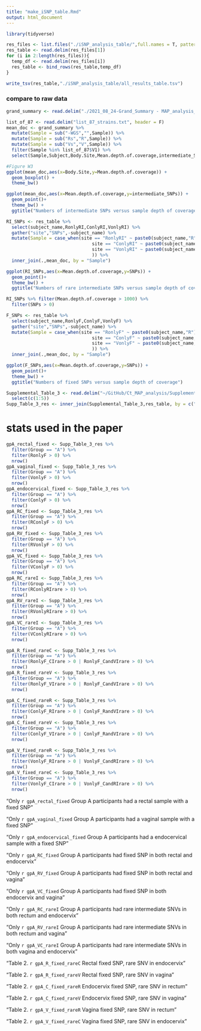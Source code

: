 ```yaml
---
title: "make_iSNP_table.Rmd"
output: html_document
---
```


```r
library(tidyverse)
```


```r
res_files <- list.files("./iSNP_analysis_table/",full.names = T, pattern = "iSNP*")
res_table <- read.delim(res_files[1])
for (i in 2:length(res_files)){
  temp_df <- read.delim(res_files[i])
  res_table <- bind_rows(res_table,temp_df)
}
```

```r
write_tsv(res_table,"./iSNP_analysis_table/all_results_table.tsv")
```

### compare to raw data

```r
grand_summary <- read.delim("./2021_08_24-Grand_Summary - MAP_analysis_summary.tsv")
```


```r
list_of_87 <- read.delim("list_87_strains.txt", header = F)
mean_doc <- grand_summary %>%
  mutate(Sample = sub("-WGS","",Sample)) %>%
  mutate(Sample = sub("Rs","R",Sample)) %>%
  mutate(Sample = sub("Vs","V",Sample)) %>%
  filter(Sample %in% list_of_87$V1) %>%
  select(Sample,Subject,Body.Site,Mean.depth.of.coverage,intermediate_SNPs)

```

```r
#Figure W3
ggplot(mean_doc,aes(x=Body.Site,y=Mean.depth.of.coverage)) +
  geom_boxplot() +
  theme_bw()
```


```r
ggplot(mean_doc,aes(x=Mean.depth.of.coverage,y=intermediate_SNPs)) +
  geom_point()+
  theme_bw() +
  ggtitle("Numbers of intermediate SNPs versus sample depth of coverage")
```


```r
RI_SNPs <- res_table %>% 
  select(subject_name,RonlyRI,ConlyRI,VonlyRI) %>%
  gather("site","SNPs",-subject_name) %>%
  mutate(Sample = case_when(site == "RonlyRI" ~ paste0(subject_name,"R"),
                                site == "ConlyRI" ~ paste0(subject_name,"C"),
                                site == "VonlyRI" ~ paste0(subject_name,"V")
                                )) %>% 
  inner_join(.,mean_doc, by = "Sample")
```

```r
ggplot(RI_SNPs,aes(x=Mean.depth.of.coverage,y=SNPs)) +
  geom_point()+
  theme_bw() +
  ggtitle("Numbers of rare intermediate SNPs versus sample depth of coverage")
```



```r
RI_SNPs %>% filter(Mean.depth.of.coverage > 1000) %>%
  filter(SNPs > 0)
```


```r
F_SNPs <- res_table %>% 
  select(subject_name,RonlyF,ConlyF,VonlyF) %>%
  gather("site","SNPs",-subject_name) %>%
  mutate(Sample = case_when(site == "RonlyF" ~ paste0(subject_name,"R"),
                                site == "ConlyF" ~ paste0(subject_name,"C"),
                                site == "VonlyF" ~ paste0(subject_name,"V")
                                )) %>% 
  inner_join(.,mean_doc, by = "Sample")
```


```r
ggplot(F_SNPs,aes(x=Mean.depth.of.coverage,y=SNPs)) +
  geom_point()+
  theme_bw() +
  ggtitle("Numbers of fixed SNPs versus sample depth of coverage")
```
```r
Supplemental_Table_3 <- read.delim("~/GitHub/Ct_MAP_analysis/Supplemental_Table_3-2022-06-12.tsv") %>%
  select(c(1:5))
Supp_Table_3_res <- inner_join(Supplemental_Table_3,res_table, by = c("Participant"="subject_name"))
```

# stats used in the paper

```r
gpA_rectal_fixed <- Supp_Table_3_res %>%
  filter(Group == "A") %>%
  filter(RonlyF > 0) %>%
  nrow()
gpA_vaginal_fixed <- Supp_Table_3_res %>%
  filter(Group == "A") %>%
  filter(VonlyF > 0) %>%
  nrow() 
gpA_endocervical_fixed <- Supp_Table_3_res %>%
  filter(Group == "A") %>%
  filter(ConlyF > 0) %>%
  nrow()
gpA_RC_fixed <- Supp_Table_3_res %>%
  filter(Group == "A") %>%
  filter(RConlyF > 0) %>%
  nrow()
gpA_RV_fixed <- Supp_Table_3_res %>%
  filter(Group == "A") %>%
  filter(RVonlyF > 0) %>%
  nrow()
gpA_VC_fixed <- Supp_Table_3_res %>%
  filter(Group == "A") %>%
  filter(VConlyF > 0) %>%
  nrow()
gpA_RC_rareI <- Supp_Table_3_res %>%
  filter(Group == "A") %>%
  filter(RConlyRIrare > 0) %>%
  nrow()
gpA_RV_rareI <- Supp_Table_3_res %>%
  filter(Group == "A") %>%
  filter(RVonlyRIrare > 0) %>%
  nrow()
gpA_VC_rareI <- Supp_Table_3_res %>%
  filter(Group == "A") %>%
  filter(VConlyRIrare > 0) %>%
  nrow()

gpA_R_fixed_rareC <- Supp_Table_3_res %>%
  filter(Group == "A") %>%
  filter(RonlyF_CIrare > 0 | RonlyF_CandVIrare > 0) %>%
  nrow()
gpA_R_fixed_rareV <- Supp_Table_3_res %>%
  filter(Group == "A") %>%
  filter(RonlyF_VIrare > 0 | RonlyF_CandVIrare > 0) %>%
  nrow()

gpA_C_fixed_rareR <- Supp_Table_3_res %>%
  filter(Group == "A") %>%
  filter(ConlyF_RIrare > 0 | ConlyF_RandVIrare > 0) %>%
  nrow()
gpA_C_fixed_rareV <- Supp_Table_3_res %>%
  filter(Group == "A") %>%
  filter(ConlyF_VIrare > 0 | ConlyF_RandVIrare > 0) %>%
  nrow()

gpA_V_fixed_rareR <- Supp_Table_3_res %>%
  filter(Group == "A") %>%
  filter(VonlyF_RIrare > 0 | VonlyF_CandRIrare > 0) %>%
  nrow()
gpA_V_fixed_rareC <- Supp_Table_3_res %>%
  filter(Group == "A") %>%
  filter(VonlyF_CIrare > 0 | VonlyF_CandRIrare > 0) %>%
  nrow()
```

"Only `r gpA_rectal_fixed` Group A participants had a rectal sample with a fixed SNP"

"Only `r gpA_vaginal_fixed` Group A participants had a vaginal sample with a fixed SNP"

"Only `r gpA_endocervical_fixed` Group A participants had a endocervical sample with a fixed SNP"

"Only `r gpA_RC_fixed` Group A participants had fixed SNP in both rectal and endocervix"

"Only `r gpA_RV_fixed` Group A participants had fixed SNP in both rectal and vagina"

"Only `r gpA_VC_fixed` Group A participants had fixed SNP in both endocervix and vagina"

"Only `r gpA_RC_rareI` Group A participants had rare intermediate SNVs in both rectum and endocervix"

"Only `r gpA_RV_rareI` Group A participants had rare intermediate SNVs in both rectum and vagina"

"Only `r gpA_VC_rareI` Group A participants had rare intermediate SNVs in both vagina and endocervix"

"Table 2. `r gpA_R_fixed_rareC` Rectal fixed SNP, rare SNV in endocervix"

"Table 2. `r gpA_R_fixed_rareV` Rectal fixed SNP, rare SNV in vagina"

"Table 2. `r gpA_C_fixed_rareR` Endocervix fixed SNP, rare SNV in rectum"

"Table 2. `r gpA_C_fixed_rareV` Endocervix fixed SNP, rare SNV in vagina"

"Table 2. `r gpA_V_fixed_rareR` Vagina fixed SNP, rare SNV in rectum"

"Table 2. `r gpA_V_fixed_rareC` Vagina fixed SNP, rare SNV in endocervix"
